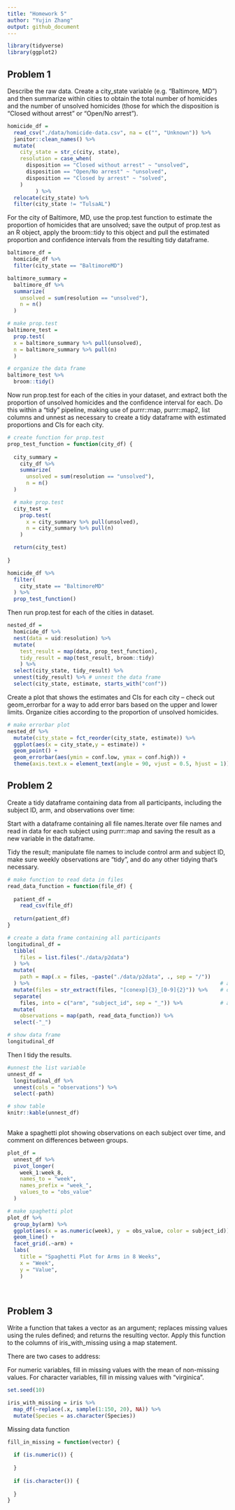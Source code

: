 ```yaml
---
title: "Homework 5"
author: "Yujin Zhang"
output: github_document
---
```


```r
library(tidyverse)
library(ggplot2)
```

## Problem 1

Describe the raw data. Create a city_state variable (e.g. “Baltimore, MD”) and then summarize within cities to obtain the total number of homicides and the number of unsolved homicides (those for which the disposition is “Closed without arrest” or “Open/No arrest”).

```r
homicide_df = 
  read_csv("./data/homicide-data.csv", na = c("", "Unknown")) %>% 
  janitor::clean_names() %>% 
  mutate(
    city_state = str_c(city, state),
    resolution = case_when(
      disposition == "Closed without arrest" ~ "unsolved",
      disposition == "Open/No arrest" ~ "unsolved",
      disposition == "Closed by arrest" ~ "solved",
    )
         ) %>% 
  relocate(city_state) %>% 
  filter(city_state != "TulsaAL")
```

For the city of Baltimore, MD, use the prop.test function to estimate the proportion of homicides that are unsolved; save the output of prop.test as an R object, apply the broom::tidy to this object and pull the estimated proportion and confidence intervals from the resulting tidy dataframe.

```r
baltimore_df =
  homicide_df %>% 
  filter(city_state == "BaltimoreMD")

baltimore_summary =
  baltimore_df %>% 
  summarize(
    unsolved = sum(resolution == "unsolved"),
    n = n()
  )

# make prop.test
baltimore_test =
  prop.test(
  x = baltimore_summary %>% pull(unsolved),
  n = baltimore_summary %>% pull(n)
  )

# organize the data frame
baltimore_test %>% 
  broom::tidy()

```

Now run prop.test for each of the cities in your dataset, and extract both the proportion of unsolved homicides and the confidence interval for each. Do this within a “tidy” pipeline, making use of purrr::map, purrr::map2, list columns and unnest as necessary to create a tidy dataframe with estimated proportions and CIs for each city.

```r
# create function for prop.test
prop_test_function = function(city_df) {
  
  city_summary =
    city_df %>% 
    summarize(
      unsolved = sum(resolution == "unsolved"),
      n = n()
  )

  # make prop.test
  city_test =
    prop.test(
      x = city_summary %>% pull(unsolved),
      n = city_summary %>% pull(n)
    )

  return(city_test)
  
}

homicide_df %>% 
  filter(
    city_state == "BaltimoreMD"
  ) %>% 
  prop_test_function()

```

Then run prop.test for each of the cities in dataset.

```r
nested_df = 
  homicide_df %>% 
  nest(data = uid:resolution) %>% 
  mutate(
    test_result = map(data, prop_test_function),
    tidy_result = map(test_result, broom::tidy)
    ) %>% 
  select(city_state, tidy_result) %>% 
  unnest(tidy_result) %>% # unnest the data frame
  select(city_state, estimate, starts_with("conf"))

```

Create a plot that shows the estimates and CIs for each city – check out geom_errorbar for a way to add error bars based on the upper and lower limits. Organize cities according to the proportion of unsolved homicides.

```r
# make errorbar plot
nested_df %>% 
  mutate(city_state = fct_reorder(city_state, estimate)) %>% 
  ggplot(aes(x = city_state,y = estimate)) +
  geom_point() +
  geom_errorbar(aes(ymin = conf.low, ymax = conf.high)) +
  theme(axis.text.x = element_text(angle = 90, vjust = 0.5, hjust = 1))

```

## Problem 2

Create a tidy dataframe containing data from all participants, including the subject ID, arm, and observations over time:

Start with a dataframe containing all file names.Iterate over file names and read in data for each subject using purrr::map and saving the result as a new variable in the dataframe.

Tidy the result; manipulate file names to include control arm and subject ID, make sure weekly observations are “tidy”, and do any other tidying that’s necessary.

```r
# make function to read data in files
read_data_function = function(file_df) {
  
  patient_df = 
    read_csv(file_df)
  
  return(patient_df)
}

# create a data frame containing all participants
longitudinal_df =
  tibble(
    files = list.files("./data/p2data")
  ) %>% 
  mutate(
    path = map(.x = files, ~paste("./data/p2data", ., sep = "/"))
  ) %>%                                                             # add path
  mutate(files = str_extract(files, "[conexp]{3}_[0-9]{2}")) %>%    # delete ".csv"
  separate(
    files, into = c("arm", "subject_id", sep = "_")) %>%            # add participants variable
  mutate(
    observations = map(path, read_data_function)) %>% 
  select(-"_")

# show data frame
longitudinal_df
```
 
Then I tidy the results.

```r
#unnest the list variable
unnest_df =
  longitudinal_df %>% 
  unnest(cols = "observations") %>% 
  select(-path)

# show table
knitr::kable(unnest_df)
  
```

Make a spaghetti plot showing observations on each subject over time, and comment on differences between groups.

```r
plot_df =
  unnest_df %>% 
  pivot_longer(
    week_1:week_8,
    names_to = "week",
    names_prefix = "week_",
    values_to = "obs_value"
  ) 

# make spaghetti plot
plot_df %>% 
  group_by(arm) %>% 
  ggplot(aes(x = as.numeric(week), y  = obs_value, color = subject_id)) +
  geom_line() +
  facet_grid(.~arm) +
  labs(
    title = "Spaghetti Plot for Arms in 8 Weeks",
    x = "Week",
    y = "Value",
    ) 
  
  
```


## Problem 3
Write a function that takes a vector as an argument; replaces missing values using the rules defined; and returns the resulting vector. Apply this function to the columns of iris_with_missing using a map statement.

There are two cases to address:

For numeric variables, fill in missing values with the mean of non-missing values.
For character variables, fill in missing values with "virginica".

```r
set.seed(10)

iris_with_missing = iris %>% 
  map_df(~replace(.x, sample(1:150, 20), NA)) %>%
  mutate(Species = as.character(Species))

```

Missing data function
```r
fill_in_missing = function(vector) {
  
  if (is.numeric()) {
    
  }
  
  if (is.character()) {
    
  }
}
```